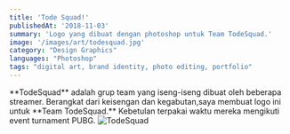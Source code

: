 ```yaml
---
title: 'Tode Squad!'
publishedAt: '2018-11-03'
summary: 'Logo yang dibuat dengan photoshop untuk Team TodeSquad.'
image: '/images/art/todesquad.jpg'
category: "Design Graphics"
languages: "Photoshop"
tags: "digital art, brand identity, photo editing, portfolio"
---
```


<Callout type="info">
  **TodeSquad** adalah grup team yang iseng-iseng dibuat oleh beberapa streamer.
Berangkat dari keisengan dan kegabutan,saya membuat logo ini untuk **Team TodeSquad.**
Kebetulan terpakai waktu mereka mengikuti event turnament PUBG.
</Callout>

<Image size='hero' src="/images/art/tode.png" className='rounded-2xl' alt="TodeSquad" />
